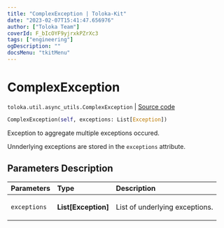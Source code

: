 ```yaml
---
title: "ComplexException | Toloka-Kit"
date: "2023-02-07T15:41:47.656976"
author: ["Toloka Team"]
coverId: F_bIcOYF9yjrxkPZrXc3
tags: ["engineering"]
ogDescription: ""
docsMenu: "tkitMenu"
---
```


# ComplexException
`toloka.util.async_utils.ComplexException` | [Source code](https://github.com/Toloka/toloka-kit/blob/v1.1.3/src/util/async_utils.py#L36)

```python
ComplexException(self, exceptions: List[Exception])
```

Exception to aggregate multiple exceptions occured.

Unnderlying exceptions are stored in the `exceptions` attribute.

## Parameters Description

| Parameters | Type | Description |
| :----------| :----| :-----------|
`exceptions`|**List\[Exception\]**|<p>List of underlying exceptions.</p>